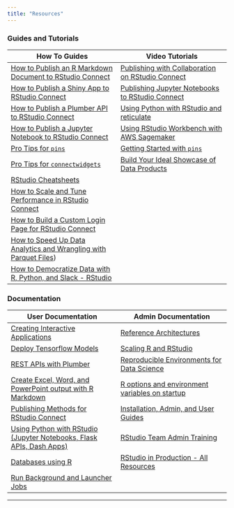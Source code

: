 ```yaml
---
title: "Resources"
---
```


::: {.content-block}

### Guides and Tutorials

How To Guides  | Video Tutorials
------------- | -------------
[How to Publish an R Markdown Document to RStudio Connect](https://docs.rstudio.com/how-to-guides/rsc/publish-rmd/)  |  [Publishing with Collaboration on RStudio Connect](https://docs.rstudio.com/tutorials/user/publishing-with-collaboration-on-rsc/)
[How to Publish a Shiny App to RStudio Connect](https://docs.rstudio.com/how-to-guides/rsc/publish-shinyapp/)  |  [Publishing Jupyter Notebooks to RStudio Connect](https://docs.rstudio.com/tutorials/user/publishing-jupyter-notebooks-to-rsc/)
[How to Publish a Plumber API to RStudio Connect](https://docs.rstudio.com/how-to-guides/rsc/publish-plumberapi/)  |  [Using Python with RStudio and reticulate](https://docs.rstudio.com/tutorials/user/using-python-with-rstudio-and-reticulate/)
[How to Publish a Jupyter Notebook to RStudio Connect](https://docs.rstudio.com/how-to-guides/rsc/publish-jupyter-notebook/)  | [Using RStudio Workbench with AWS Sagemaker](https://www.youtube.com/watch?v=fmgSVRWgXDg)
[Pro Tips for `pins`](https://docs.rstudio.com/how-to-guides/users/pro-tips/pins/)  | [Getting Started with `pins`](https://www.youtube.com/watch?v=3Yk6U_XqxNo)
[Pro Tips for `connectwidgets`](https://docs.rstudio.com/how-to-guides/users/pro-tips/widgets/)  |  [Build Your Ideal Showcase of Data Products](https://www.youtube.com/watch?v=GBNzhIkObyE&t=43s) |
[RStudio Cheatsheets](https://www.rstudio.com/resources/cheatsheets/)  |
[How to Scale and Tune Performance in RStudio Connect](https://support.rstudio.com/hc/en-us/articles/231874748-Scaling-and-Performance-Tuning-in-RStudio-Connect)  | 
[How to Build a Custom Login Page for RStudio Connect](https://appsilon.com/custom-login-page-for-rstudio-connect/) |
[How to Speed Up Data Analytics and Wrangling with Parquet Files](https://www.rstudio.com/blog/speed-up-data-analytics-with-parquet-files/))  |
[How to Democratize Data with R, Python, and Slack - RStudio](https://www.rstudio.com/blog/r-in-marketing-meetup/)  |



### Documentation

User Documentation  | Admin Documentation
------------- | -------------
[Creating Interactive Applications](https://solutions.rstudio.com/examples/apps-overview/)  | [Reference Architectures](https://solutions.rstudio.com/production/architectures/)
[Deploy Tensorflow Models](https://solutions.rstudio.com/examples/tensorflow-overview/)  | [Scaling R and RStudio](https://support.rstudio.com/hc/en-us/articles/236226087-Scaling-R-and-RStudio/)
[REST APIs with Plumber](https://solutions.rstudio.com/examples/rest-apis-overview/)  | [Reproducible Environments for Data Science](https://environments.rstudio.com/)
[Create Excel, Word, and PowerPoint output with R Markdown](https://solutions.rstudio.com/examples/reports-overview/)  | [R options and environment variables on startup](https://support.rstudio.com/hc/en-us/articles/360047157094-Managing-R-with-Rprofile-Renviron-Rprofile-site-Renviron-site-rsession-conf-and-repos-conf/)
[Publishing Methods for RStudio Connect](https://solutions.rstudio.com/deploy/methods/)  | [Installation, Admin, and User Guides](https://docs.rstudio.com/)
[Using Python with RStudio (Jupyter Notebooks, Flask APIs, Dash Apps)](https://solutions.rstudio.com/python/overview/)  | [RStudio Team Admin Training](https://team-admin.rstudio.com/overview/)
[Databases using R](https://db.rstudio.com/)  | [RStudio in Production - All Resources](https://solutions.rstudio.com/)
[Run Background and Launcher Jobs](https://solutions.rstudio.com/examples/jobs-overview/)  |


---

:::

